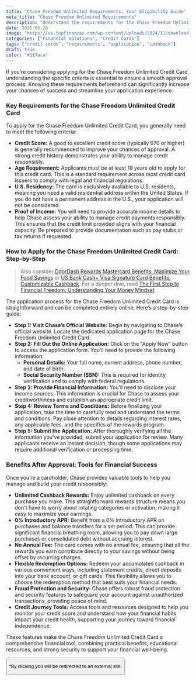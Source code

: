```yaml
---
title: "Chase Freedom Unlimited Requirements: Your Eligibility Guide"
meta_title: "Chase Freedom Unlimited Requirements"
description: "Understand the requirements for the Chase Freedom Unlimited Credit Card, including credit score, income, and application steps. Apply to unlock unlimited cashback."
date: 2025-06-26
image: "https://us.topfinanzas.com/wp-content/uploads/2024/11/download-10.webp"
categories: ["Financial Solutions", "Credit Cards"]
tags: ["credit cards", "requirements", "application", "cashback"]
draft: true
color: "#117aca"
---
```


If you’re considering applying for the Chase Freedom Unlimited Credit Card, understanding the specific criteria is essential to ensure a smooth approval process. Knowing these requirements beforehand can significantly increase your chances of success and streamline your application experience.

### Key Requirements for the Chase Freedom Unlimited Credit Card

To apply for the Chase Freedom Unlimited Credit Card, you generally need to meet the following criteria:

- **Credit Score:** A good to excellent credit score (typically 670 or higher) is generally recommended to improve your chances of approval. A strong credit history demonstrates your ability to manage credit responsibly.
- **Age Requirement:** Applicants must be at least 18 years old to apply for this credit card. This is a standard requirement across most credit card issuers to comply with legal and financial regulations.
- **U.S. Residency:** The card is exclusively available to U.S. residents, meaning you need a valid residential address within the United States. If you do not have a permanent address in the U.S., your application will not be considered.
- **Proof of Income:** You will need to provide accurate income details to help Chase assess your ability to manage credit payments responsibly. This ensures that the credit limit provided aligns with your financial capacity. Be prepared to provide documentation such as pay stubs or tax returns if requested.

### How to Apply for the Chase Freedom Unlimited Credit Card: Step-by-Step

> Also consider [DoorDash Rewards Mastercard Benefits: Maximize Your Food Savings](/financial-solutions/doordash-rewards-mastercard-benefits) or [US Bank Cash+ Visa Signature Card Benefits: Customizable Cashback](/financial-solutions/us-bank-cash-plus-visa-signature-card-benefits). For a deeper dive, read [The First Step to Financial Freedom: Understanding Your Money Mindset](/personal-finance/the-first-step-to-financial-freedom-understanding-your-money-mindset).

The application process for the Chase Freedom Unlimited Credit Card is straightforward and can be completed entirely online. Here’s a step-by-step guide:

- **Step 1: Visit Chase’s Official Website:** Begin by navigating to Chase’s official website. Locate the dedicated application page for the Chase Freedom Unlimited Credit Card.
- **Step 2: Fill Out the Online Application:** Click on the “Apply Now” button to access the application form. You’ll need to provide the following information:
  - **Personal Details:** Your full name, current address, phone number, and date of birth.
  - **Social Security Number (SSN):** This is required for identity verification and to comply with federal regulations.
- **Step 3: Provide Financial Information:** You’ll need to disclose your income sources. This information is crucial for Chase to assess your creditworthiness and establish an appropriate credit limit.
- **Step 4: Review Terms and Conditions:** Before finalizing your application, take the time to carefully read and understand the terms and conditions. Pay close attention to details regarding interest rates, any applicable fees, and the specifics of the rewards program.
- **Step 5: Submit the Application:** After thoroughly verifying all the information you’ve provided, submit your application for review. Many applicants receive an instant decision, though some applications may require additional verification or processing time.

<AdZone id="us_site_4" />

### Benefits After Approval: Tools for Financial Success

Once you’re a cardholder, Chase provides valuable tools to help you manage and build your credit responsibly:

- **Unlimited Cashback Rewards:** Enjoy unlimited cashback on every purchase you make. This straightforward rewards structure means you don't have to worry about rotating categories or activation, making it easy to maximize your earnings.
- **0% Introductory APR:** Benefit from a 0% introductory APR on purchases and balance transfers for a set period. This can provide significant financial breathing room, allowing you to pay down large purchases or consolidated debt without accruing interest.
- **No Annual Fee:** The card comes with no annual fee, ensuring that all the rewards you earn contribute directly to your savings without being offset by recurring charges.
- **Flexible Redemption Options:** Redeem your accumulated cashback in various convenient ways, including statement credits, direct deposits into your bank account, or gift cards. This flexibility allows you to choose the redemption method that best suits your financial needs.
- **Fraud Protection and Security:** Chase offers robust fraud protection and security features to safeguard your account against unauthorized transactions, providing peace of mind.
- **Credit Journey Tools:** Access tools and resources designed to help you monitor your credit score and understand how your financial habits impact your credit health, supporting your journey toward financial independence.

These features make the Chase Freedom Unlimited Credit Card a comprehensive financial tool, combining practical benefits, educational resources, and strong security to support your financial well-being.

<Button
  label="Apply on Official Site"
  link="https://creditcards.chase.com/cash-back-credit-cards/freedom/unlimited?iCELL=61FY"
/>

<p class="text-sm mt-2">
  *By clicking you will be redirected to an external site.
</p>
